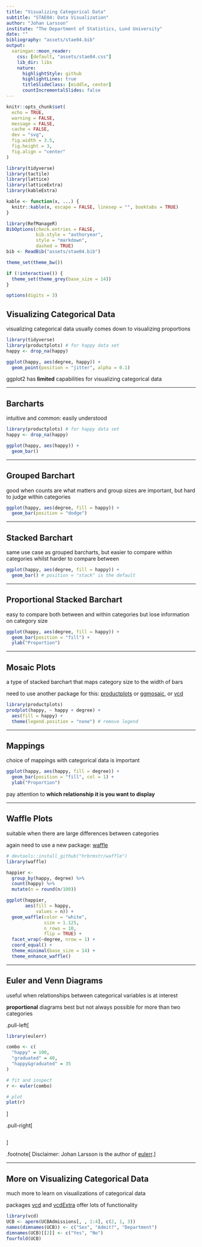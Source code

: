 ```yaml
---
title: "Visualizing Categorical Data"
subtitle: "STAE04: Data Visualization"
author: "Johan Larsson"
institute: "The Department of Statistics, Lund University"
date: ""
bibliography: "assets/stae04.bib"
output:
  xaringan::moon_reader:
    css: [default, "assets/stae04.css"]
    lib_dir: libs
    nature:
      highlightStyle: github
      highlightLines: true
      titleSlideClass: [middle, center]
      countIncrementalSlides: false
---
```


```r
knitr::opts_chunk$set(
  echo = TRUE,
  warning = FALSE,
  message = FALSE,
  cache = FALSE,
  dev = "svg",
  fig.width = 3.5,
  fig.height = 3,
  fig.align = "center"
)

library(tidyverse)
library(tactile)
library(lattice)
library(latticeExtra)
library(kableExtra)

kable <- function(x, ...) {
  knitr::kable(x, escape = FALSE, linesep = "", booktabs = TRUE)
}

library(RefManageR)
BibOptions(check.entries = FALSE, 
           bib.style = "authoryear",
           style = "markdown",
           dashed = TRUE)
bib <- ReadBib("assets/stae04.bib")

theme_set(theme_bw())

if (!interactive()) {
  theme_set(theme_grey(base_size = 14))
}

options(digits = 3)
```

## Visualizing Categorical Data

visualizing categorical data usually comes down to visualizing proportions

```r
library(tidyverse)
library(productplots) # for happy data set
happy <- drop_na(happy)

ggplot(happy, aes(degree, happy)) + 
  geom_point(position = "jitter", alpha = 0.1)
```


ggplot2 has **limited** capabilities for visualizing categorical data

---

## Barcharts

intuitive and common: easily understood

```r
library(productplots) # for happy data set
happy <- drop_na(happy)

ggplot(happy, aes(happy)) +
  geom_bar()
```

---

## Grouped Barchart

good when counts are what matters and group sizes are important, but hard to judge within
categories

```r
ggplot(happy, aes(degree, fill = happy)) +
  geom_bar(position = "dodge")
```

---

## Stacked Barchart

same use case as grouped barcharts, but easier to compare within categories whilst
harder to compare between

```r
ggplot(happy, aes(degree, fill = happy)) +
  geom_bar() # position = "stack" is the default
```

---

## Proportional Stacked Barchart

easy to compare both between and within categories but lose information on category size

```r
ggplot(happy, aes(degree, fill = happy)) +
  geom_bar(position = "fill") +
  ylab("Proportion")
```

---

## Mosaic Plots

a type of stacked barchart that maps category size to 
the width of bars

need to use another package for this: [productplots](https://CRAN.R-project.org/package=productplots) or [ggmosaic](https://CRAN.R-project.org/package=ggmosaic), or [vcd](https://CRAN.R-project.org/package=vcd)

```r
library(productplots)
prodplot(happy, ~ happy + degree) +
  aes(fill = happy) +
  theme(legend.position = "none") # remove legend
```

---

## Mappings

choice of mappings with categorical data is important

```r
ggplot(happy, aes(happy, fill = degree)) +
  geom_bar(position = "fill", col = 1) +
  ylab("Proportion")
```

pay attention to **which relationship it is you want to display**

---

## Waffle Plots

suitable when there are large differences between categories

again need to use a new package: [waffle](https://CRAN.R-project.org/package=waffle)


```r
# devtools::install_github("hrbrmstr/waffle")
library(waffle)

happier <- 
  group_by(happy, degree) %>%
  count(happy) %>%
  mutate(n = round(n/100))

ggplot(happier, 
       aes(fill = happy, 
           values = n)) +
  geom_waffle(color = "white", 
              size = 1.125, 
              n_rows = 10,
              flip = TRUE) +
  facet_wrap(~degree, nrow = 1) +
  coord_equal() +
  theme_minimal(base_size = 14) +
  theme_enhance_waffle()
```

---

## Euler and Venn Diagrams

useful when relationships between categorical variables is at interest

**proportional** diagrams best but not always possible for more than two categories

.pull-left[
```r
library(eulerr)

combo <- c(
  "happy" = 100, 
  "graduated" = 40,
  "happy&graduated" = 35
)

# fit and inspect
r <- euler(combo)

# plot
plot(r)
```
]

.pull-right[
```r

```
]


.footnote[
Disclaimer: Johan Larsson is the author of [eulerr](https://CRAN.R-project.org/package=eulerr).
]

---

## More on Visualizing Categorical Data

much more to learn on visualizations of categorical data

packages [vcd](https://CRAN.R-project.org/package=vcd) and 
[vcdExtra](https://CRAN.R-project.org/package=vcdExtra) offer lots of functionality


```r
library(vcd)
UCB <- aperm(UCBAdmissions[, , 1:4], c(2, 1, 3))
names(dimnames(UCB)) <- c("Sex", "Admit?", "Department")
dimnames(UCB)[[2]] <- c("Yes", "No")
fourfold(UCB)
```



